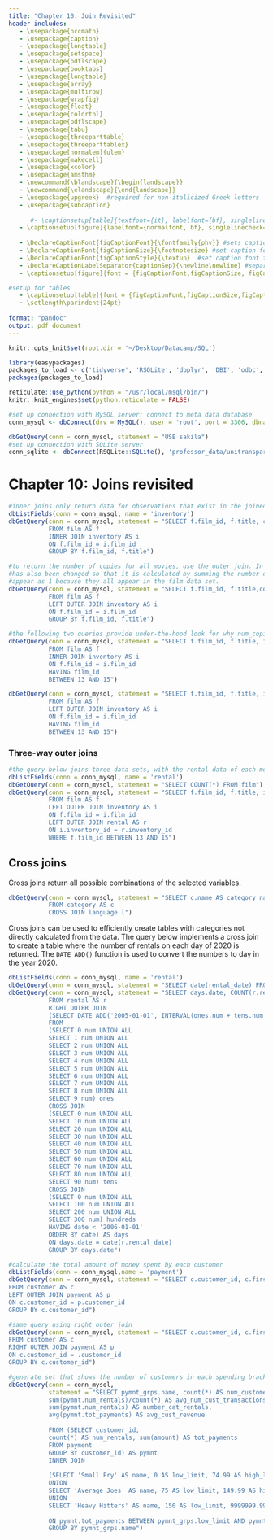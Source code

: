 ```yaml
---
title: "Chapter 10: Join Revisited"
header-includes:
   - \usepackage{nccmath}
   - \usepackage{caption}
   - \usepackage{longtable}
   - \usepackage{setspace}
   - \usepackage{pdflscape}
   - \usepackage{booktabs}
   - \usepackage{longtable}
   - \usepackage{array}
   - \usepackage{multirow}
   - \usepackage{wrapfig}
   - \usepackage{float}
   - \usepackage{colortbl}
   - \usepackage{pdflscape}
   - \usepackage{tabu}
   - \usepackage{threeparttable}
   - \usepackage{threeparttablex}
   - \usepackage[normalem]{ulem}
   - \usepackage{makecell}
   - \usepackage{xcolor}
   - \usepackage{amsthm}
   - \newcommand{\blandscape}{\begin{landscape}}
   - \newcommand{\elandscape}{\end{landscape}}
   - \usepackage{upgreek}  #required for non-italicized Greek letters
   - \usepackage{subcaption}
   
      #- \captionsetup[table]{textfont={it}, labelfont={bf}, singlelinecheck=false, labelsep=newline}
   - \captionsetup[figure]{labelfont={normalfont, bf}, singlelinecheck=false, labelsep=newline}
   
   - \DeclareCaptionFont{figCaptionFont}{\fontfamily{phv}} #sets caption font to sans serif font of Helvetica 
   - \DeclareCaptionFont{figCaptionSize}{\footnotesize} #set caption font size to footnote 
   - \DeclareCaptionFont{figCaptionStyle}{\textup}  #set caption font to non-italicized font  
   - \DeclareCaptionLabelSeparator{captionSep}{\newline\newline} #separates figure label and figure title with required white space
   - \captionsetup[figure]{font = {figCaptionFont,figCaptionSize, figCaptionStyle}, labelsep = captionSep,  justification=justified}

#setup for tables
   - \captionsetup[table]{font = {figCaptionFont,figCaptionSize,figCaptionStyle}, labelfont={bf}, labelsep=captionSep, justification = raggedright, margin = {0cm,0cm}}
   - \setlength\parindent{24pt}
   
format: "pandoc"
output: pdf_document
---
```


```r
knitr::opts_knit$set(root.dir = '~/Desktop/Datacamp/SQL')

library(easypackages)
packages_to_load <- c('tidyverse', 'RSQLite', 'dbplyr', 'DBI', 'odbc', 'RMySQL', 'reticulate', 'kableExtra', 'knitr', 'magick')
packages(packages_to_load)

reticulate::use_python(python = "/usr/local/msql/bin/")
knitr::knit_engines$set(python.reticulate = FALSE)
```

```r
#set up connection with MySQL server; connect to meta data database
conn_mysql <- dbConnect(drv = MySQL(), user = 'root', port = 3306, dbname = 'information_schema', password = 'tiramisu')

dbGetQuery(conn = conn_mysql, statement = "USE sakila")
#set up connection with SQLite server
conn_sqlite <- dbConnect(RSQLite::SQLite(), 'professor_data/unitransparenz.sqlite')
```

# Chapter 10: Joins revisited 

```r
#inner joins only return data for observations that exist in the joined data sets. For example, notice that 42 movies do not have any inventory information. 
dbListFields(conn = conn_mysql, name = 'inventory')
dbGetQuery(conn = conn_mysql, statement = "SELECT f.film_id, f.title, count(*) AS num_copies 
           FROM film AS f
           INNER JOIN inventory AS i
           ON f.film_id = i.film_id
           GROUP BY f.film_id, f.title")

#to return the number of copies for all movies, use the outer join. In this query, all the rows of the film data set are returned. Note that the calculation for num_copies
#has also been changed so that it is calculated by summing the number of times each inventory_id appears for each movie. If num_copies would be left as count(*), then null values would
#appear as 1 because they all appear in the film data set.
dbGetQuery(conn = conn_mysql, statement = "SELECT f.film_id, f.title,count(i.inventory_id) AS num_copies 
           FROM film AS f
           LEFT OUTER JOIN inventory AS i
           ON f.film_id = i.film_id
           GROUP BY f.film_id, f.title")

#the following two queries provide under-the-hood look for why num_copies returns as 0
dbGetQuery(conn = conn_mysql, statement = "SELECT f.film_id, f.title, i.inventory_id 
           FROM film AS f
           INNER JOIN inventory AS i
           ON f.film_id = i.film_id
           HAVING film_id 
           BETWEEN 13 AND 15")

dbGetQuery(conn = conn_mysql, statement = "SELECT f.film_id, f.title, i.inventory_id 
           FROM film AS f
           LEFT OUTER JOIN inventory AS i
           ON f.film_id = i.film_id
           HAVING film_id 
           BETWEEN 13 AND 15")

```

### Three-way outer joins

```r
#the query below joins three data sets, with the rental data of each movie rental being extracted
dbListFields(conn = conn_mysql, name = 'rental')
dbGetQuery(conn = conn_mysql, statement = "SELECT COUNT(*) FROM film")
dbGetQuery(conn = conn_mysql, statement = "SELECT f.film_id, f.title, i.inventory_id, r.rental_date
           FROM film AS f
           LEFT OUTER JOIN inventory AS i
           ON f.film_id = i.film_id
           LEFT OUTER JOIN rental AS r
           ON i.inventory_id = r.inventory_id
           WHERE f.film_id BETWEEN 13 AND 15")
```

## Cross joins 

Cross joins return all possible combinations of the selected variables. 

```r
dbGetQuery(conn = conn_mysql, statement = "SELECT c.name AS category_name, l.name AS language
           FROM category AS c
           CROSS JOIN language l")
```

Cross joins can be used to efficiently create tables with categories not directly calculated from the data. The query below implements a cross join to create a table where the number of
rentals on each day of 2020 is returned. The `DATE_ADD()` function is used to convert the numbers to day in the year 2020. 

```r
dbListFields(conn = conn_mysql, name = 'rental')
dbGetQuery(conn = conn_mysql, statement = "SELECT date(rental_date) FROM rental LIMIT 5")
dbGetQuery(conn = conn_mysql, statement = "SELECT days.date, COUNT(r.rental_id) AS num_rentals
           FROM rental AS r
           RIGHT OUTER JOIN
           (SELECT DATE_ADD('2005-01-01', INTERVAL(ones.num + tens.num + hundreds.num) day) AS date
           FROM
           (SELECT 0 num UNION ALL
           SELECT 1 num UNION ALL
           SELECT 2 num UNION ALL
           SELECT 3 num UNION ALL
           SELECT 4 num UNION ALL
           SELECT 5 num UNION ALL
           SELECT 6 num UNION ALL
           SELECT 7 num UNION ALL
           SELECT 8 num UNION ALL
           SELECT 9 num) ones
           CROSS JOIN
           (SELECT 0 num UNION ALL
           SELECT 10 num UNION ALL
           SELECT 20 num UNION ALL
           SELECT 30 num UNION ALL
           SELECT 40 num UNION ALL
           SELECT 50 num UNION ALL
           SELECT 60 num UNION ALL
           SELECT 70 num UNION ALL
           SELECT 80 num UNION ALL
           SELECT 90 num) tens
           CROSS JOIN
           (SELECT 0 num UNION ALL
           SELECT 100 num UNION ALL
           SELECT 200 num UNION ALL
           SELECT 300 num) hundreds
           HAVING date < '2006-01-01'
           ORDER BY date) AS days
           ON days.date = date(r.rental_date)
           GROUP BY days.date")
```

```r
#calculate the total amount of money spent by each customer 
dbListFields(conn = conn_mysql,name = 'payment')
dbGetQuery(conn = conn_mysql, statement = "SELECT c.customer_id, c.first_name, c.last_name, SUM(p.amount) AS total_spent
FROM customer AS c
LEFT OUTER JOIN payment AS p
ON c.customer_id = p.customer_id
GROUP BY c.customer_id")

#same query using right outer join 
dbGetQuery(conn = conn_mysql, statement = "SELECT c.customer_id, c.first_name, c.last_name, SUM(amount) AS total_spent
FROM customer AS c
RIGHT OUTER JOIN payment AS p
ON c.customer_id = .customer_id
GROUP BY c.customer_id")

#generate set that shows the number of customers in each spending bracket of 0-50, 50-100, 100-200, 200+
dbGetQuery(conn = conn_mysql,
           statement = "SELECT pymnt_grps.name, count(*) AS num_customers, 
           sum(pymnt.num_rentals)/count(*) AS avg_num_cust_transactions, 
           sum(pymnt.num_rentals) AS number_cat_rentals,
           avg(pymnt.tot_payments) AS avg_cust_revenue
           
           FROM (SELECT customer_id,
           count(*) AS num_rentals, sum(amount) AS tot_payments
           FROM payment
           GROUP BY customer_id) AS pymnt
           INNER JOIN 
           
           (SELECT 'Small Fry' AS name, 0 AS low_limit, 74.99 AS high_limit 
           UNION 
           SELECT 'Average Joes' AS name, 75 AS low_limit, 149.99 AS high_limit
           UNION 
           SELECT 'Heavy Hitters' AS name, 150 AS low_limit, 9999999.99 AS high_limit) AS pymnt_grps
           
           ON pymnt.tot_payments BETWEEN pymnt_grps.low_limit AND pymnt_grps.high_limit
           GROUP BY pymnt_grps.name")

```




